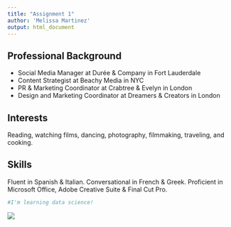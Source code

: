 ```yaml
---
title: "Assignment 1"
author: 'Melissa Martinez'
output: html_document
---
```

## Professional Background   
* Social Media Manager at Durée & Company in Fort Lauderdale 
* Content Strategist at Beachy Media in NYC  
* PR & Marketing Coordinator at Crabtree & Evelyn in London  
* Design and Marketing Coordinator at Dreamers & Creators in London

## Interests   
Reading, watching films, dancing, photography, filmmaking, traveling, and cooking. 

## Skills   
Fluent in Spanish & Italian. Conversational in French & Greek.  Proficient in Microsoft Office, Adobe Creative Suite & Final Cut Pro.

```r
#I'm learning data science!
``` 

![](mel.jpg) 
